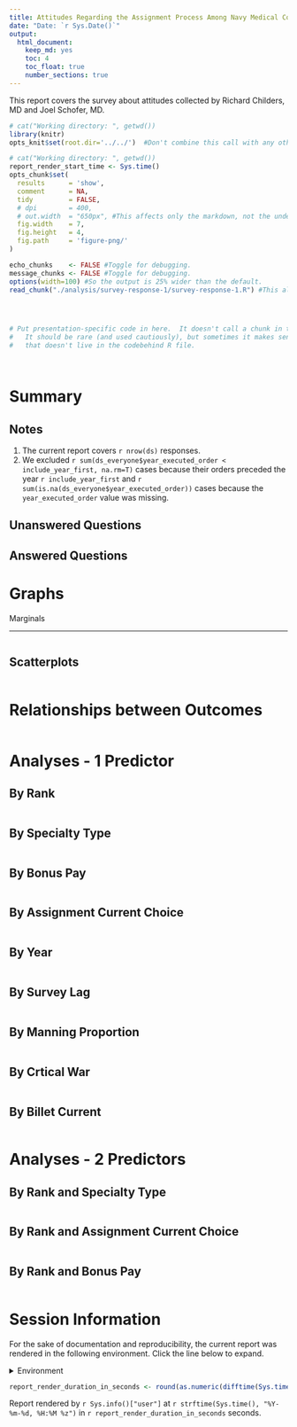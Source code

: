 ```yaml
---
title: Attitudes Regarding the Assignment Process Among Navy Medical Corps Officers
date: "Date: `r Sys.Date()`"
output:
  html_document:
    keep_md: yes
    toc: 4
    toc_float: true
    number_sections: true
---
```


This report covers the survey about attitudes collected by Richard Childers, MD and Joel Schofer, MD.

<!--  Set the working directory to the repository's base directory; this assumes the report is nested inside of two directories.-->
```r
# cat("Working directory: ", getwd())
library(knitr)
opts_knit$set(root.dir='../../')  #Don't combine this call with any other chunk -especially one that uses file paths.
```

<!-- Set the report-wide options, and point to the external code file. -->
```r
# cat("Working directory: ", getwd())
report_render_start_time <- Sys.time()
opts_chunk$set(
  results      = 'show', 
  comment      = NA, 
  tidy         = FALSE,
  # dpi        = 400,
  # out.width  = "650px", #This affects only the markdown, not the underlying png file.  The height will be scaled appropriately.
  fig.width    = 7, 
  fig.height   = 4, 
  fig.path     = 'figure-png/'
)

echo_chunks    <- FALSE #Toggle for debugging.
message_chunks <- FALSE #Toggle for debugging.
options(width=100) #So the output is 25% wider than the default.
read_chunk("./analysis/survey-response-1/survey-response-1.R") #This allows knitr to call chunks tagged in the underlying *.R file.
```

<!-- Load 'sourced' R files.  Suppress the output when loading sources. --> 
```r
```

<!-- Load packages, or at least verify they're available on the local machine.  Suppress the output when loading packages. --> 
```r
```

<!-- Load any global functions and variables declared in the R file.  Suppress the output. --> 
```r
```

<!-- Declare any global functions specific to a Rmd output.  Suppress the output. --> 
```r
# Put presentation-specific code in here.  It doesn't call a chunk in the codebehind file.
#   It should be rare (and used cautiously), but sometimes it makes sense to include code in Rmd 
#   that doesn't live in the codebehind R file.
```

<!-- Load the datasets.   -->
```r
```

<!-- Tweak the datasets.   -->
```r
```

Summary {.tabset .tabset-fade .tabset-pills}
============================================

Notes 
-----------------------------------

1. The current report covers `r nrow(ds)` responses.
1. We excluded `r sum(ds_everyone$year_executed_order < include_year_first, na.rm=T)` cases because their orders preceded the year `r include_year_first` and `r sum(is.na(ds_everyone$year_executed_order))` cases because the `year_executed_order` value was missing.

Unanswered Questions
-----------------------------------

Answered Questions
-----------------------------------

Graphs
============================================

Marginals


-----------------------------------

```r
```

Scatterplots
-----------------------------------

```r
```

Relationships between Outcomes
============================================

```r
```


Analyses - 1 Predictor
============================================

By Rank
-----------------------------------

```r
```

By Specialty Type
-----------------------------------

```r
```

By Bonus Pay
-----------------------------------

```r
```

By Assignment Current Choice
-----------------------------------

```r
```


By Year
-----------------------------------

```r
```


By Survey Lag
-----------------------------------

```r
```


By Manning Proportion
-----------------------------------

```r
```


By Crtical War
-----------------------------------

```r
```

By Billet Current
-----------------------------------

```r
```


Analyses - 2 Predictors
============================================


By Rank and Specialty Type
-----------------------------------

```r
```

By Rank and Assignment Current Choice
-----------------------------------

```r
```

By Rank and Bonus Pay
-----------------------------------

```r
```


Session Information
============================================

For the sake of documentation and reproducibility, the current report was rendered in the following environment.  Click the line below to expand.

<details>
  <summary>Environment <span class="glyphicon glyphicon-plus-sign"></span></summary>
```r
if( requireNamespace("devtools", quietly = TRUE) ) {
  devtools::session_info()
} else {
  sessionInfo()
} 
```
</details>

```r
report_render_duration_in_seconds <- round(as.numeric(difftime(Sys.time(), report_render_start_time, units="secs")))
```

Report rendered by `r Sys.info()["user"]` at `r strftime(Sys.time(), "%Y-%m-%d, %H:%M %z")` in `r report_render_duration_in_seconds` seconds.
